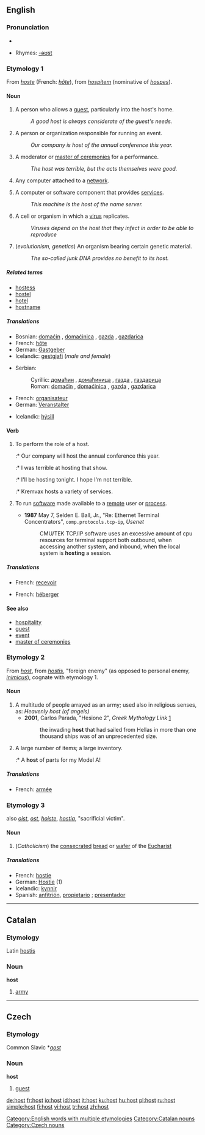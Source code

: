 {{see|höst}}
{{wikipedia|dab=host}}
==English==

===Pronunciation===
*{{audio|en-us-host.ogg|Audio (US)}}

*Rhymes: [[Rhymes:English:-əʊst|-əʊst]]

===Etymology 1===
From {{OF.}} ''[[hoste]]'' (French: ''[[hôte]]''), from {{ML.}} ''[[hospitem]]'' (nominative of ''[[hospes]]'').

====Noun====
{{en-noun}}
{{rfc|Is the computer [[server]] sense correct?  See [[Talk:host]].}}

# A person who allows a [[guest]], particularly into the host's home.
#: ''A good host is always considerate of the guest's needs.''
# A person or organization responsible for running an event.
#: ''Our company is host of the annual conference this year.''
# A moderator or [[master of ceremonies]] for a performance.
#: ''The host was terrible, but the acts themselves were good.''
# {{computing}} {{Internet}} {{context|Unix}} Any computer attached to a [[network]].
# {{computing}} {{context|networking}} A computer or software component that provides [[service]]s.
#: ''This machine is the host of the name server.''
# A cell or organism in which a [[virus]] replicates.
#: ''Viruses depend on the host that they infect in order to be able to reproduce''
# (''evolutionism, genetics'') An organism bearing certain genetic material.
#: ''The so-called junk DNA provides no benefit to its host.''

=====Related terms=====
*[[hostess]]
*[[hostel]]
*[[hotel]]
*[[hostname]]

=====Translations=====
{{trans-top|a person who allow a guest}}
*Bosnian: [[domaćin]] {{m}}, [[domaćinica]] {{f}}, [[gazda]] {{m}}, [[gazdarica]] {{f}}
*French: [[hôte]]
*German: [[Gastgeber]] {{m}}
*Icelandic: [[gestgjafi]] {{m}} (''male and female'')
{{trans-mid}}
*Serbian:
*:Cyrillic: [[домаћин]] {{m}}, [[домаћиница]] {{f}}, [[газда]] {{m}}, [[газдарица]] {{f}}
*:Roman: [[domaćin]] {{m}}, [[domaćinica]] {{f}}, [[gazda]] {{m}}, [[gazdarica]] {{f}}
{{trans-bottom}}

{{trans-top|a person or organisation responsible for running an event}}
*French: [[organisateur]] {{m}}
*German: [[Veranstalter]] {{m}}
{{trans-bottom}}

{{trans-top|a moderator}}
{{trans-bottom}}

{{trans-top|a cell or organism in which a [[virus]] replicates}}
*Icelandic: [[hýsill]] {{m}}
{{trans-bottom}}

====Verb====
{{en-verb}}

# To perform the role of a host.
#:* Our company will host the annual conference this year.
#:* I was terrible at hosting that show.
#:* I'll be hosting tonight.  I hope I'm not terrible.
#:* Kremvax hosts a variety of services.
# {{context|computing|Internet}} To run [[software]] made available to a [[remote]] user or [[process]].
#*'''1987''' May 7, Selden E. Ball, Jr., "Re:  Ethernet Terminal Concentrators", <tt>comp.protocols.tcp-ip</tt>, ''Usenet''
#*:CMU/TEK TCP/IP software uses an excessive amount of cpu resources for terminal support both outbound, when accessing another system, and inbound, when the local system is '''hosting''' a session.

=====Translations=====
{{trans-top|to perform the role of a host}}
*French: [[recevoir]]
{{trans-bottom}}

{{trans-top|computing}}
*French: [[héberger]]
{{trans-bottom}}

====See also====
*[[hospitality]]
*[[guest]]
*[[event]]
*[[master of ceremonies]]

===Etymology 2===
From {{OF.}} ''[[host#Old French|host]]'', from {{ML.}} ''[[hostis]]'', "foreign enemy" (as opposed to personal enemy, ''[[inimicus]]''), cognate with etymology 1.

====Noun====
{{en-noun}}

# A multitude of people arrayed as an army; used also in religious senses, as: ''Heavenly host (of angels)''
#*'''2001''', Carlos Parada, "Hesione 2", ''Greek Mythology Link'' [http://homepage.mac.com/cparada/GML/Hesione2.html]
#*: the invading '''host''' that had sailed from Hellas in more than one thousand ships was of an unprecedented size.
# A large number of items; a large inventory.
#:* A '''host''' of parts for my Model A!

=====Translations=====
{{trans-top|a multitude of people arrayed as an army}}
*French: [[armée]]
{{trans-bottom}}

{{trans-top|a large number of items}}
{{trans-bottom}}

===Etymology 3===
{{ME.}} also ''[[oist]]'', ''[[ost]]'', {{OF.}} ''[[hoiste]]'', {{L.}}''[[hostia]]'', "sacrificial victim".

====Noun====
{{en-noun}}

# (''Catholicism'') the [[consecrated]] [[bread]] or [[wafer]] of the [[Eucharist]]

=====Translations=====
{{top}}
*French: [[hostie]] {{f}}
*German: [[Hostie]] {{f}} (1)
*Icelandic: [[kynnir]]
*Spanish: [[anfitrión]], [[propietario]] {{m}}; [[presentador]]
{{bottom}}

[[Category:English words with multiple etymologies]]

----

==Catalan==

===Etymology===
Latin [[hostis]]

===Noun===
'''host'''

# [[army]]

[[Category:Catalan nouns]]

----

==Czech==

===Etymology===
Common Slavic *''[[gost]]''

===Noun===
'''host'''

# [[guest]]

[[Category:Czech nouns]]

[[de:host]]
[[fr:host]]
[[io:host]]
[[id:host]]
[[it:host]]
[[ku:host]]
[[hu:host]]
[[pl:host]]
[[ru:host]]
[[simple:host]]
[[fi:host]]
[[vi:host]]
[[tr:host]]
[[zh:host]]